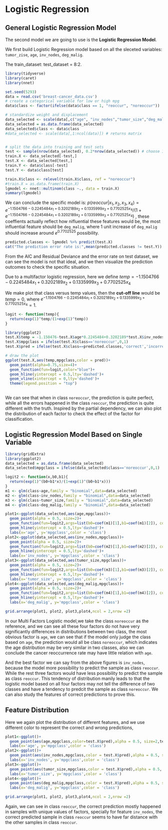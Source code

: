 # Logistic Regression

## General Logistic Regression Model
The second model we are going to use is the **Logistic Regression Model**.

We first build Logistic Regression model based on all the sleceted variables: `tumor_zise`, `age`, `inv_nodes`, `deg_malig`.

The train_dataset: test_dataset = 8:2.
```r
library(tidyverse)
library(caret)
library(nnet)

set.seed(5293)
data = read.csv('breast-cancer_data.csv')
# create a categorical variable for low or high mpg 
data$class <- factor(ifelse(data$class == 1, "reoccur", "noreoccur"))

# standardize weight and displacement
data_selected <- scale(data[,c("age", "inv_nodes","tumor_size","deg_malig")]) # returns matrix
data_selected = as.data.frame(data_selected)
data_selected$class <- data$class
#data_selected <- scale(data[,1:ncol(data)]) # returns matrix


# split the data into training and test sets
test <- sample(nrow(data_selected), 0.2*nrow(data_selected)) # choose 10 rows for test data
train.X <- data_selected[-test,]
test.X <- data_selected[test,]
train.Y <- data$class[-test]
test.Y <- data$class[test]

train.X$class <- relevel(train.X$class, ref = "noreoccur")
#train.X = as.data.frame(train.X)
lgmodel <- nnet::multinom(class ~., data = train.X)
summary(lgmodel)

```
  We can conclude the specific model is: $p(reoccur|x_1,x_2,x_3,x_4)=e^{-1.1504766-0.2245484x_1+0.3202189x_2+0.1335999x_3+0.7702525x_4}/(1+e^{-1.1504766-0.2245484x_1+0.3202189x_2+0.1335999x_3+0.7702525x_4})$ , these coeffients actually reflect how nifluential these features would be, the most influential feature should be  `deg_malig`, where 1 unit increase of `deg_malig` should increase around $e^{0.7702525}$ possibility.
  
  


```r
predicted.classes <- lgmodel %>% predict(test.X)
cat("The prediction error rate is:",mean(predicted.classes != test.Y))
```

From the AIC and Residual Deviance and the error rate on test dataset, we can see the model is not that ideal, and we then visualize the prediction outcomes to check the specific situation. 

  Due to a multifactor logistic regression, here we define 
  $temp = -1.1504766-0.2245484x_1+0.3202189x_2+0.1335999x_3+0.7702525x_4$ 

  We make plot that class versus temp values, then the **cut-off line** would be $temp=0$, where
  $e^{-1.1504766-0.2245484x_1+0.3202189x_2+0.1335999x_3+0.7702525x_4}=1$.


```r
logit <- function(temp){
  return(exp(1)^temp/(1+exp(1)^temp))
}

library(ggplot2)
test.X$temp = -1.150476-test.X$age*0.2245484+0.3202189*test.X$inv_nodes+0.1335999*test.X$tumor_size+0.7702525*test.X$deg_malig
test.X$mpgclass = ifelse(test.X$class=='noreoccur',0,1)
test.X$pred = ifelse(test.X$class==predicted.classes,'correct','incorrect')

# draw the plot
ggplot(test.X,aes(temp,mpgclass,color = pred))+
  geom_point(alpha=0.75,size=4)+
  geom_function(fun=logit,color="blue")+
  geom_hline(yintercept = 0.5,lty='dashed')+
  geom_vline(xintercept = 0,lty='dashed')+
  theme(legend.position = "top")
  

```

  We can see that when in class `noreoccur`, the prediction is quite perfect, while all the errors happened in the class  `reoccur`, the prediction is quite different with the truth. Inspired by the partial dependency, we can also plot the distribution of each factor to check the effect of the factor for classification.
  
## Logistic Regression Model Based on Single Variable
```r
library(gridExtra)
library(ggplot2)
data_selected = as.data.frame(data_selected)
data_selected$mpgclass = ifelse(data_selected$class=='noreoccur',0,1)

logit2 <- function(x,b0,b1){
  return(exp(1)^(b0+b1*x)/(1+exp(1)^(b0+b1*x)))
}
m1 <- glm(class~age,family = "binomial",data=data_selected)
m2 <- glm(class~inv_nodes,family = "binomial",data=data_selected)
m3 <- glm(class~tumor_size,family = "binomial",data=data_selected)
m4 <- glm(class~deg_malig,family = "binomial",data=data_selected)

plot1<-ggplot(data_selected,aes(age,mpgclass))+
  geom_point(alpha = 0.5, size=2)+
  geom_function(fun=logit2,args=list(b0=coef(m1)[1],b1=coef(m1)[2]), color="blue")+
  geom_hline(yintercept = 0.5,lty='dashed')+
  labs(x='age', y='mpgclass',color = 'class')
plot2<-ggplot(data_selected,aes(inv_nodes,mpgclass))+
  geom_point(alpha = 0.5, size=2)+
  geom_function(fun=logit2,args=list(b0=coef(m2)[1],b1=coef(m2)[2]), color="blue")+
  geom_hline(yintercept = 0.5,lty='dashed')+
  labs(x='inv_nodes', y='mpgclass',color = 'class')
plot3<-ggplot(data_selected,aes(tumor_size,mpgclass))+
  geom_point(alpha = 0.5, size=2)+
  geom_function(fun=logit2,args=list(b0=coef(m3)[1],b1=coef(m3)[2]), color="blue")+
  geom_hline(yintercept = 0.5,lty='dashed')+
  labs(x='tumor_size', y='mpgclass',color = 'class')
plot4<-ggplot(data_selected,aes(deg_malig,mpgclass))+
  geom_point(alpha = 0.5, size=2)+
  geom_function(fun=logit2,args=list(b0=coef(m4)[1],b1=coef(m4)[2]), color="blue")+
  geom_hline(yintercept = 0.5,lty='dashed')+
  labs(x='deg_malig', y='mpgclass',color = 'class')

grid.arrange(plot1, plot2, plot3,plot4,ncol = 2,nrow =2)
```
 
  In our Multi Factors Logistic model,we take the class `noreoccur` as the reference, and we can see all these four factors do not have very significantly differences in distributions between two class, the most obvious factor is `age`, we can see that if the model only judge the class based on `age`, the prediction would all be class `noreoccur`, which indicates the age distribution may be very similar in two classes, also we can conclude the cancer reoccurrence rate may have little relation with `age`. 

  And the best factor we can say from the above figures is `inv_nodes`, because the model more possibility to predict the sample as class `reoccur`. While the rest three factors would have less possibility to predict the sample as class `reoccur`. This tendency of distribution manily leads to that the logistic model based on all four factors may not tell the difference of two classes and have a tendency to predcit the sample as class `noreoccur`. We can also study the features of correct predictions to prove this.


## Feature Distribution 

Here we again plot the distribution of different features, and we use different color to represent the correct and wrong predictions,

```r
plot1<-ggplot()+
  geom_point(aes(age,mpgclass,color=test.X$pred),alpha = 0.5, size=2,test.X)+
  labs(x='age', y='mpgclass',color = 'class')
plot2<-ggplot()+
  geom_point(aes(inv_nodes,mpgclass,color = test.X$pred),alpha = 0.5, size=2,test.X)+
  labs(x='inv_nodes', y='mpgclass',color = 'class')
plot3<-ggplot()+
  geom_point(aes(tumor_size,mpgclass,color = test.X$pred),alpha = 0.5, size=2,test.X)+
  labs(x='tumor_size', y='mpgclass',color = 'class')
plot4<-ggplot()+
  geom_point(aes(deg_malig,mpgclass,color = test.X$pred),alpha = 0.5, size=2,test.X)+
  labs(x='deg_malig', y='mpgclass',color = 'class')

grid.arrange(plot1, plot2, plot3,plot4,ncol = 2,nrow =2)
```

  Again, we can see in class `reoccur`, the correct prediction mostly happened in samples with unique values of factors, specially for feature `inv_nodes`, the correct predicted sample in class `reoccur` seems to have far distance with the other samples in class `reoccur`.
















